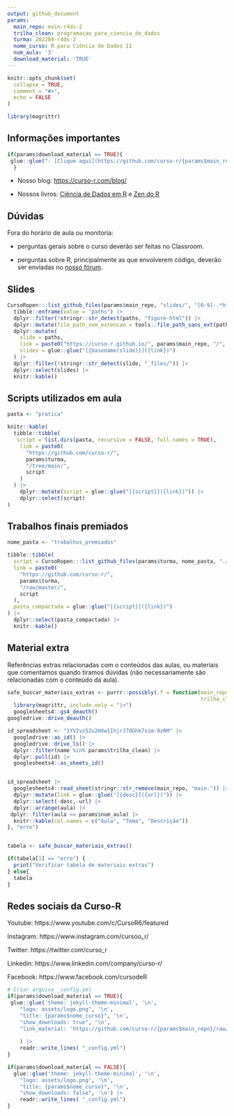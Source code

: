 ```yaml
---
output: github_document
params:
  main_repo: main-r4ds-2
  trilha_clean: programacao_para_ciencia_de_dados
  turma: 202204-r4ds-2
  nome_curso: R para Ciência de Dados II
  num_aula: '3'
  download_material: 'TRUE'
---
```


<!-- README.md is generated from README.Rmd. Please edit that file -->

```r
knitr::opts_chunk$set(
  collapse = TRUE,
  comment = "#>",
  echo = FALSE
)

library(magrittr)
```

## Informações importantes

```r
if(params$download_material == TRUE){
 glue::glue("- [Clique aqui](https://github.com/curso-r/{params$main_repo}/raw/master/material_do_curso.zip) para baixar o material do curso.")
  }
```

- Nosso blog: [https://curso-r.com/blog/](https://curso-r.com/blog/)

- Nossos livros: [Ciência de Dados em R](https://livro.curso-r.com/) e [Zen do R](https://curso-r.github.io/zen-do-r/)

## Dúvidas

Fora do horário de aula ou monitoria:

- perguntas gerais sobre o curso deverão ser feitas no Classroom.

- perguntas sobre R, principalmente as que envolverem código, deverão ser enviadas no [nosso fórum](https://discourse.curso-r.com/).


## Slides

```r
CursoRopen:::list_github_files(params$main_repo, "slides/", "[0-9]-.*html$") |>
  tibble::enframe(value = "paths") |>
  dplyr::filter(!stringr::str_detect(paths, "figure-html")) |>
  dplyr::mutate(file_path_sem_extencao = tools::file_path_sans_ext(paths)) |>
  dplyr::mutate(
    slide = paths,
    link = paste0("https://curso-r.github.io/", params$main_repo, "/", slide),
    slides = glue::glue("[{basename(slide)}]({link})")
  ) |>
  dplyr::filter(!stringr::str_detect(slide, "_files/")) |>
  dplyr::select(slides) |>
  knitr::kable()
```


## Scripts utilizados em aula

```r
pasta <- "pratica"

knitr::kable(
  tibble::tibble(
   script = list.dirs(pasta, recursive = FALSE, full.names = TRUE),
    link = paste0(
      "https://github.com/curso-r/",
      params$turma,
      "/tree/main/",
      script
    )
  ) |>
    dplyr::mutate(script = glue::glue("[{script}]({link})")) |>
    dplyr::select(script)
)
```


## Trabalhos finais premiados

```r
nome_pasta <- "trabalhos_premiados"

tibble::tibble(
  script = CursoRopen:::list_github_files(params$turma, nome_pasta, ".zip|.rar"),
  link = paste0(
    "https://github.com/curso-r/",
    params$turma,
    "/raw/master/",
    script
  ),
  pasta_compactada = glue::glue("[{script}]({link})")
) |> 
  dplyr::select(pasta_compactada) |> 
  knitr::kable()
```



## Material extra

Referências extras relacionadas com o conteúdos das aulas, ou materiais que comentamos quando tiramos dúvidas (não necessariamente são relacionadas com o conteúdo da aula).

```r
safe_buscar_materiais_extras <- purrr::possibly(.f = function(main_repo = params$main_repo, 
                                                              trilha_clean = params$trilha_clean){
  library(magrittr, include.only = "|>")
  googlesheets4::gs4_deauth()
googledrive::drive_deauth()

id_spreadsheet <- "1YV2vz52u2HXw1IhjrJ7dGhk7sim-9zRM" |>
  googledrive::as_id() |>
  googledrive::drive_ls() |>
  dplyr::filter(name %in% params$trilha_clean) |>
  dplyr::pull(id) |>
  googlesheets4::as_sheets_id()


id_spreadsheet |>
  googlesheets4::read_sheet(stringr::str_remove(main_repo, "main-")) |>
  dplyr::mutate(link = glue::glue("[{desc}]({url})")) |>
  dplyr::select(-desc,-url) |>
  dplyr::arrange(aula) |>
 dplyr::filter(aula <= params$num_aula) |>
  knitr::kable(col.names = c("Aula", "Tema", "Descrição")) 
}, "erro")


tabela <- safe_buscar_materiais_extras()

if(tabela[1] == "erro") {
  print("Verificar tabela de materiais extras")
} else{
  tabela
}

```

## Redes sociais da Curso-R


Youtube: https://www.youtube.com/c/CursoR6/featured

Instagram: https://www.instagram.com/cursoo_r/

Twitter: https://twitter.com/curso_r

Linkedin: https://www.linkedin.com/company/curso-r/

Facebook: https://www.facebook.com/cursodeR



```r
# Criar arquivo _config.yml
if(params$download_material == TRUE){
 glue::glue('theme: jekyll-theme-minimal', '\n',
    "logo: assets/logo.png", '\n',
    "title: {params$nome_curso}", '\n',
    "show_downloads: true", '\n',
    "link_material: 'https://github.com/curso-r/{params$main_repo}/raw/master/material_do_curso.zip'", '\n'
    
    ) |>
    readr::write_lines( "_config.yml")
}

if(params$download_material == FALSE){
  glue::glue('theme: jekyll-theme-minimal', '\n',
    "logo: assets/logo.png", '\n',
    "title: {params$nome_curso}", '\n',
    "show_downloads: false", '\n') |>
    readr::write_lines( "_config.yml")
}
```
